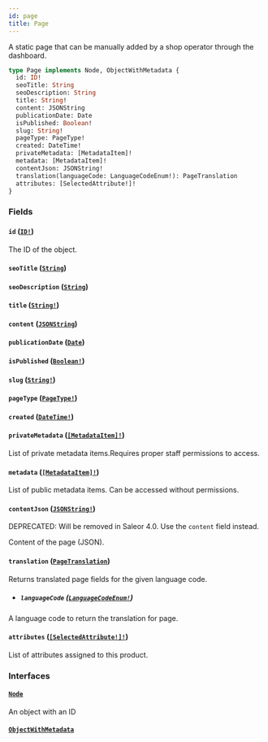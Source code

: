 ```yaml
---
id: page
title: Page
---
```


A static page that can be manually added by a shop operator through the dashboard.

```graphql
type Page implements Node, ObjectWithMetadata {
  id: ID!
  seoTitle: String
  seoDescription: String
  title: String!
  content: JSONString
  publicationDate: Date
  isPublished: Boolean!
  slug: String!
  pageType: PageType!
  created: DateTime!
  privateMetadata: [MetadataItem]!
  metadata: [MetadataItem]!
  contentJson: JSONString!
  translation(languageCode: LanguageCodeEnum!): PageTranslation
  attributes: [SelectedAttribute!]!
}
```

### Fields

#### `id` ([`ID!`](../../../developer/api-reference/scalars/id))

The ID of the object.

#### `seoTitle` ([`String`](../../../developer/api-reference/scalars/string))

#### `seoDescription` ([`String`](../../../developer/api-reference/scalars/string))

#### `title` ([`String!`](../../../developer/api-reference/scalars/string))

#### `content` ([`JSONString`](../../../developer/api-reference/scalars/json-string))

#### `publicationDate` ([`Date`](../../../developer/api-reference/scalars/date))

#### `isPublished` ([`Boolean!`](../../../developer/api-reference/scalars/boolean))

#### `slug` ([`String!`](../../../developer/api-reference/scalars/string))

#### `pageType` ([`PageType!`](../../../developer/api-reference/objects/page-type))

#### `created` ([`DateTime!`](../../../developer/api-reference/scalars/date-time))

#### `privateMetadata` ([`[MetadataItem]!`](../../../developer/api-reference/objects/metadata-item))

List of private metadata items.Requires proper staff permissions to access.

#### `metadata` ([`[MetadataItem]!`](../../../developer/api-reference/objects/metadata-item))

List of public metadata items. Can be accessed without permissions.

#### `contentJson` ([`JSONString!`](../../../developer/api-reference/scalars/json-string))

<span class="badge badge--warning">DEPRECATED: Will be removed in Saleor 4.0. Use the `content` field instead.</span>

Content of the page (JSON).

#### `translation` ([`PageTranslation`](../../../developer/api-reference/objects/page-translation))

Returns translated page fields for the given language code.

- ##### `languageCode` ([`LanguageCodeEnum!`](../../../developer/api-reference/enums/language-code-enum))

A language code to return the translation for page.

#### `attributes` ([`[SelectedAttribute!]!`](../../../developer/api-reference/objects/selected-attribute))

List of attributes assigned to this product.

### Interfaces

#### [`Node`](../../../developer/api-reference/interfaces/node)

An object with an ID

#### [`ObjectWithMetadata`](../../../developer/api-reference/interfaces/object-with-metadata)
